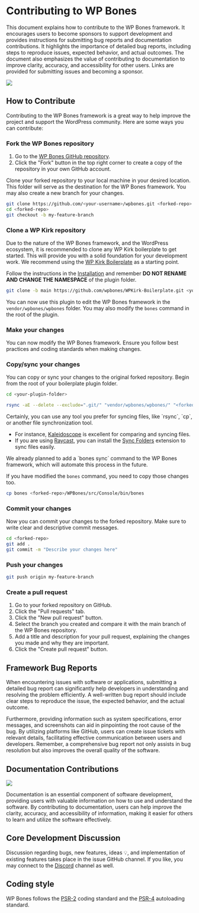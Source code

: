 
# Contributing to WP Bones

This document explains how to contribute to the WP Bones framework. It encourages users to become sponsors to support development and provides instructions for submitting bug reports and documentation contributions. It highlights the importance of detailed bug reports, including steps to reproduce issues, expected behavior, and actual outcomes. The document also emphasizes the value of contributing to documentation to improve clarity, accuracy, and accessibility for other users. Links are provided for submitting issues and becoming a sponsor.

<Callout type="info" emoji="">
<Title order={1} fz={48} ta="center">👏</Title>
<Title order={2} ta="center">Thank you for considering contributing to the WP Bones framework!</Title>
</Callout>

<Cards num={1}>
  <a href="https://github.com/wpbones/wpbones/graphs/contributors">
    <img src="https://contrib.rocks/image?repo=wpbones/wpbones" />
  </a>
</Cards>

## How to Contribute

Contributing to the WP Bones framework is a great way to help improve the project and support the WordPress community. Here are some ways you can contribute:

<Steps>

### Fork the WP Bones repository

1. Go to the [WP Bones GitHub repository](https://github.com/wpbones/wpbones).
2. Click the "Fork" button in the top right corner to create a copy of the repository in your own GitHub account.

Clone your forked repository to your local machine in your desired location. This folder will serve as the destination for the WP Bones framework. You may also create a new branch for your changes.


```sh copy
git clone https://github.com/<your-username>/wpbones.git <forked-repo>
cd <forked-repo>
git checkout -b my-feature-branch
```

### Clone a WP Kirk repository

Due to the nature of the WP Bones framework, and the WordPress ecosystem, it is recommended to clone any WP Kirk boilerplate to get started. This will provide you with a solid foundation for your development work. We recommend using the [WP Kirk Boilerplate](https://github.com/wpbones/WPKirk-Boilerplate) as a starting point.

Follow the instructions in the [Installation](/docs/getting-started/installation) and remember **DO NOT RENAME AND CHANGE THE NAMESPACE** of the plugin folder.

```sh copy
git clone -b main https://github.com/wpbones/WPKirk-Boilerplate.git <your-plugin-folder>
```

You can now use this plugin to edit the WP Bones framework in the `vendor/wpbones/wpbones` folder. You may also modify the `bones` command in the root of the plugin.

### Make your changes

You can now modify the WP Bones framework. Ensure you follow best practices and coding standards when making changes.

### Copy/sync your changes

You can copy or sync your changes to the original forked repository. Begin from the root of your boilerplate plugin folder.

```sh copy
cd <your-plugin-folder>
```
```sh copy
rsync -aE --delete --exclude=".git/" "vendor/wpbones/wpbones/" "<forked-repo>/WPBones/"
```

<Callout emoji="💡">
Certainly, you can use any tool you prefer for syncing files, like `rsync`, `cp`, or another file synchronization tool. 

- For instance, [Kaleidoscope](https://kaleidoscope.app/) is excellent for comparing and syncing files. 
- If you are using [Raycast](https://www.raycast.com/), you can install the [Sync Folders](https://www.raycast.com/Undolog/sync-folders) extension to sync files easily.
</Callout>

<Callout type="important" emoji="😎">
We already planned to add a `bones sync` command to the WP Bones framework, which will automate this process in the future.
</Callout>

If you have modified the `bones` command, you need to copy those changes too.

```sh copy
cp bones <forked-repo>/WPBones/src/Console/bin/bones
```

### Commit your changes

Now you can commit your changes to the forked repository. Make sure to write clear and descriptive commit messages.

```sh copy
cd <forked-repo>
git add .
git commit -m "Describe your changes here"
```
### Push your changes
```sh copy
git push origin my-feature-branch
```
### Create a pull request
1. Go to your forked repository on GitHub.
2. Click the "Pull requests" tab.
3. Click the "New pull request" button.
4. Select the branch you created and compare it with the main branch of the WP Bones repository.
5. Add a title and description for your pull request, explaining the changes you made and why they are important.
6. Click the "Create pull request" button.  

</Steps>

## Framework Bug Reports

When encountering issues with software or applications, submitting a detailed bug report can significantly help developers in understanding and resolving the problem efficiently. A well-written bug report should include clear steps to reproduce the issue, the expected behavior, and the actual outcome. 

Furthermore, providing information such as system specifications, error messages, and screenshots can aid in pinpointing the root cause of the bug. By utilizing platforms like GitHub, users can create issue tickets with relevant details, facilitating effective communication between users and developers. Remember, a comprehensive bug report not only assists in bug resolution but also improves the overall quality of the software.

<Cards num={1}>
<Cards.Card arrow title="🐛 Click here to submit a Framework issue" target="_blank"  href="https://github.com/wpbones/WPBones/issues/new"/>
</Cards>

## Documentation Contributions

<Cards num={1}>
  <a href="https://github.com/wpbones/website-docs/graphs/contributors">
    <img src="https://contrib.rocks/image?repo=wpbones/website-docs" />
  </a>
</Cards>

Documentation is an essential component of software development, providing users with valuable information on how to use and understand the software. By contributing to documentation, users can help improve the clarity, accuracy, and accessibility of information, making it easier for others to learn and utilize the software effectively. 

<Cards num={1}>
  <Cards.Card arrow title="🐛 Click here to fork the WP Bones docs" target="_blank"  href="https://github.com/wpbones/website-docs/fork"/>
</Cards>

<Cards num={1}>
  <Cards.Card arrow title="🐛 Click here to submit a Documentation issue" target="_blank"  href="https://github.com/wpbones/website-docs/issues/new"/>
</Cards>

## Core Development Discussion

Discussion regarding bugs, new features, ideas 💡, and implementation of existing features takes place in the issue GitHub channel. If you like, you may connect to the [Discord](https://discord.gg/5bdVyycU8F) channel as well.

## Coding style

WP Bones follows the [PSR-2](https://github.com/php-fig/fig-standards/blob/master/accepted/PSR-2-coding-style-guide.md) coding standard and the [PSR-4](https://github.com/php-fig/fig-standards/blob/master/accepted/PSR-4-autoloader.md) autoloading standard.
